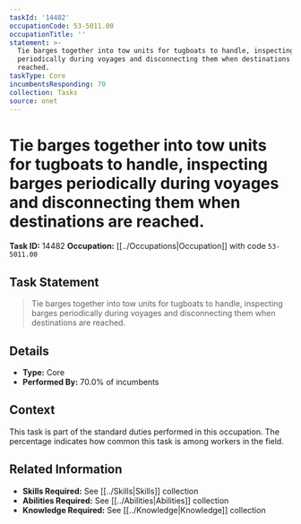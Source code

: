 ```yaml
---
taskId: '14482'
occupationCode: 53-5011.00
occupationTitle: ''
statement: >-
  Tie barges together into tow units for tugboats to handle, inspecting barges
  periodically during voyages and disconnecting them when destinations are
  reached.
taskType: Core
incumbentsResponding: 70
collection: Tasks
source: onet
---
```

# Tie barges together into tow units for tugboats to handle, inspecting barges periodically during voyages and disconnecting them when destinations are reached.

**Task ID:** 14482
**Occupation:** [[../Occupations|Occupation]] with code `53-5011.00`

## Task Statement

> Tie barges together into tow units for tugboats to handle, inspecting barges periodically during voyages and disconnecting them when destinations are reached.

## Details

- **Type:** Core
- **Performed By:** 70.0% of incumbents

## Context

This task is part of the standard duties performed in this occupation. The percentage indicates how common this task is among workers in the field.

## Related Information

- **Skills Required:** See [[../Skills|Skills]] collection
- **Abilities Required:** See [[../Abilities|Abilities]] collection
- **Knowledge Required:** See [[../Knowledge|Knowledge]] collection
